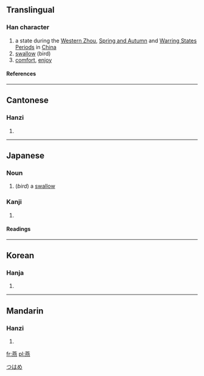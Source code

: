 {{see|鷰}}

==Translingual==
{{Han stroke|[[Image:燕-order.gif]]}}
===Han character===
{{Han char|rn=86|rad=火|as=12|sn=16|four=4433<sub>1</sub>|canj=廿中心火 (TLPF)}}
# a state during the [[w:Western Zhou|Western Zhou]], [[w:Spring and Autumn|Spring and Autumn]] and [[w:Warring States Period|Warring States Periods]] in [[China]]
# [[swallow]] (bird)
# [[comfort]], [[enjoy]]
====References====
{{Han ref|kx=0683.160|dkj=19429|dj=1095.130|hdz=32239.060|uh=71D5|ud=29141|bh=BF50|bd=48976}}

----

==Cantonese==
===Hanzi===
{{yue-hanzi|jyut=|y=[[yin1]], [[yin3]]}}
# {{defn|Cantonese}}

----
==Japanese==
===Noun===
{{ja-noun|k|hira=つばめ|rom=tsubame|hidx=つはめ}}
#(''bird'') a [[swallow]]
[[Category:ja:Birds|つはめ]]

===Kanji===
{{ja-kanji|grade=|rs=火12}}
# {{defn|Japanese}} 
====Readings====
{{ja-readings|on=[[えん]] (en)|kun=[[つばめ]] (tsubame)}}

----

==Korean==
===Hanja===
{{ko-hanja|hangeul=연|eumhun=|rv=yeon|mr=yŏn|y=yen}}
# {{defn|Korean}}

----
==Mandarin==
===Hanzi===
{{cmn-hanzi|pin=[[yān]] ([[yan1]]), [[yàn]] ([[yan4]])|wg=[[yen1|yen<sup>1</sup>]], [[yen4|yen<sup>4</sup>]]}}
# {{defn|Mandarin}}

[[fr:燕]]
[[pl:燕]]
